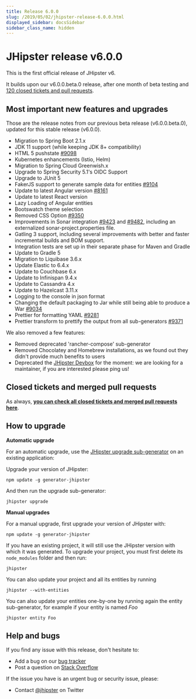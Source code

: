 ```yaml
---
title: Release 6.0.0
slug: /2019/05/02/jhipster-release-6.0.0.html
displayed_sidebar: docsSidebar
sidebar_class_name: hidden
---
```


JHipster release v6.0.0
==================

This is the first official release of JHipster v6.

It builds upon our v6.0.0.beta.0 release, after one month of beta testing and [120 closed tickets and pull requests](https://github.com/jhipster/generator-jhipster/issues?q=milestone%3A6.0.0+is%3Aclosed).

Most important new features and upgrades
-------------

Those are the release notes from our previous beta release (v6.0.0.beta.0), updated for this stable release (v6.0.0).

- Migration to Spring Boot 2.1.x
- JDK 11 support (while keeping JDK 8+ compatibility)
- HTML 5 pushstate [#9098](https://github.com/jhipster/generator-jhipster/pull/9098)
- Kubernetes enhancements (Istio, Helm)
- Migration to Spring Cloud Greenwish.x
- Upgrade to Spring Security 5.1's OIDC Support
- Upgrade to JUnit 5
- FakerJS support to generate sample data for entities [#9104](https://github.com/jhipster/generator-jhipster/pull/9104)
- Update to latest Angular version [#8161](https://github.com/jhipster/generator-jhipster/pull/8161)
- Update to latest React version
- Lazy Loading of Angular entities
- Bootswatch theme selection
- Removed CSS Option [#9350](https://github.com/jhipster/generator-jhipster/pull/9350)
- Improvements in Sonar integration [#9423](https://github.com/jhipster/generator-jhipster/pull/9423) and [#9482](https://github.com/jhipster/generator-jhipster/pull/9482), including an externalized sonar-project.properties file.
- Gatling 3 support, including several improvements with better and faster incremental builds and BOM support.
- Integration tests are set up in their separate phase for Maven and Gradle
- Update to Gradle 5
- Migration to Liquibase 3.6.x
- Update Elastic to 6.4.x
- Update to Couchbase 6.x
- Update to Infinispan 9.4.x
- Update to Cassandra 4.x
- Update to Hazelcast 3.11.x
- Logging to the console in json format
- Changing the default packaging to Jar while still being able to produce a War [#9034](https://github.com/jhipster/generator-jhipster/pull/9034)
- Prettier for formatting YAML [#9281](https://github.com/jhipster/generator-jhipster/pull/9281)
- Prettier transform to prettify the output from all sub-generators [#9371](https://github.com/jhipster/generator-jhipster/pull/9371)

We also removed a few features:

- Removed deprecated 'rancher-compose' sub-generator
- Removed Chocolatey and Homebrew installations, as we found out they didn't provide much benefits to users
- Deprecated the [JHipster Devbox](https://github.com/jhipster/jhipster-devbox) for the moment: we are looking for a maintainer, if you are interested please ping us!

Closed tickets and merged pull requests
------------
As always, __[you can check all closed tickets and merged pull requests here](https://github.com/jhipster/generator-jhipster/issues?q=milestone%3A6.0.0+is%3Aclosed)__.

How to upgrade
------------

**Automatic upgrade**

For an automatic upgrade, use the [JHipster upgrade sub-generator](/upgrading-an-application/) on an existing application:

Upgrade your version of JHipster:

```
npm update -g generator-jhipster
```

And then run the upgrade sub-generator:

```
jhipster upgrade
```

**Manual upgrades**

For a manual upgrade, first upgrade your version of JHipster with:

```
npm update -g generator-jhipster
```

If you have an existing project, it will still use the JHipster version with which it was generated.
To upgrade your project, you must first delete its `node_modules` folder and then run:

```
jhipster
```

You can also update your project and all its entities by running

```
jhipster --with-entities
```

You can also update your entities one-by-one by running again the entity sub-generator, for example if your entity is named _Foo_

```
jhipster entity Foo
```

Help and bugs
--------------

If you find any issue with this release, don't hesitate to:

- Add a bug on our [bug tracker](https://github.com/jhipster/generator-jhipster/issues?state=open)
- Post a question on [Stack Overflow](http://stackoverflow.com/tags/jhipster/info)

If the issue you have is an urgent bug or security issue, please:

- Contact [@jhipster](https://twitter.com/jhipster) on Twitter
